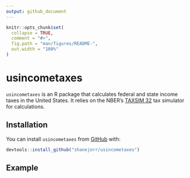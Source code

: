 ```yaml
---
output: github_document
---
```


<!-- README.md is generated from README.Rmd. Please edit that file -->

```r
knitr::opts_chunk$set(
  collapse = TRUE,
  comment = "#>",
  fig.path = "man/figures/README-",
  out.width = "100%"
)
```

# usincometaxes

<!-- badges: start -->
<!-- badges: end -->

`usincometaxes` is an R package that calculates federal and state income taxes in the United States.
It relies on the NBER's [TAXSIM 32](https://users.nber.org/~taxsim/taxsim32/) tax simulator for calculations.

## Installation

You can install `usincometaxes` from [GitHub](https://github.com/shanejorr/usincometaxes) with:

``` r
devtools::install_github("shanejorr/usincometaxes")
```

## Example
